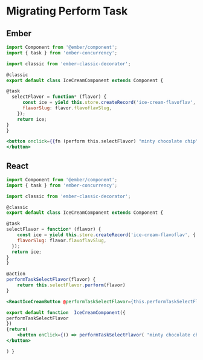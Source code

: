 # Migrating Perform Task


## Ember

```js
import Component from '@ember/component';
import { task } from 'ember-concurrency';

import classic from 'ember-classic-decorator';

@classic
export default class IceCreamComponent extends Component {

@task
  selectFlavor = function* (flavor) {
      const ice = yield this.store.createRecord('ice-cream-flavoflav', {
      flavorSlug: flavor.flavoflavSlug,
    });
    return ice;
}
}
```

```hbs
<button onclick={{fn (perform this.selectFlavor) "minty chocolate chip"}}>We Want MINT
</button>
```

## React

```js
import Component from '@ember/component';
import { task } from 'ember-concurrency';

import classic from 'ember-classic-decorator';

@classic
export default class IceCreamComponent extends Component {

@task
selectFlavor = function* (flavor) {
    const ice = yield this.store.createRecord('ice-cream-flavoflav', {
    flavorSlug: flavor.flavoflavSlug,
  });
  return ice;
}
}

@action
performTaskSelectFlavor(flavor) {
    return this.selectFlavor.perform(flavor)
}
```

```hbs
<ReactIceCreamButton @performTaskSelectFlavor={this.performTaskSelectFlavor}>
```

```jsx
export default function  IceCreamComponent({
performTaskSelectFlavor
})
{return(
    <button onClick={() => performTaskSelectFlavor( "minty chocolate chip")}>We Want MINT
</button>

) }
```
  